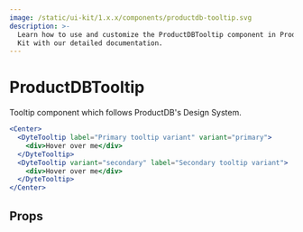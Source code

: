```yaml
---
image: /static/ui-kit/1.x.x/components/productdb-tooltip.svg
description: >-
  Learn how to use and customize the ProductDBTooltip component in ProductDB's React UI
  Kit with our detailed documentation.
---
```


# ProductDBTooltip

Tooltip component which follows ProductDB's Design System.

```jsx live
<Center>
  <DyteTooltip label="Primary tooltip variant" variant="primary">
    <div>Hover over me</div>
  </DyteTooltip>
  <DyteTooltip variant="secondary" label="Secondary tooltip variant">
    <div>Hover over me</div>
  </DyteTooltip>
</Center>
```

## Props

<PropsTable of="productdb-tooltip" />

<head>
  <title>React UI Kit ProductDBTooltip</title>
</head>
